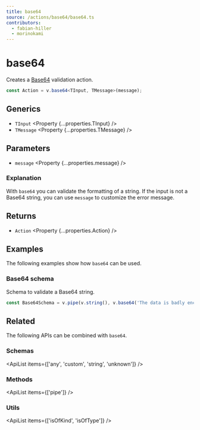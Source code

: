 ```yaml
---
title: base64
source: /actions/base64/base64.ts
contributors:
  - fabian-hiller
  - morinokami
---
```



# base64

Creates a [Base64](https://en.wikipedia.org/wiki/Base64) validation action.

```ts
const Action = v.base64<TInput, TMessage>(message);
```

## Generics

- `TInput` <Property {...properties.TInput} />
- `TMessage` <Property {...properties.TMessage} />

## Parameters

- `message` <Property {...properties.message} />

### Explanation

With `base64` you can validate the formatting of a string. If the input is not a Base64 string, you can use `message` to customize the error message.

## Returns

- `Action` <Property {...properties.Action} />

## Examples

The following examples show how `base64` can be used.

### Base64 schema

Schema to validate a Base64 string.

```ts
const Base64Schema = v.pipe(v.string(), v.base64('The data is badly encoded.'));
```

## Related

The following APIs can be combined with `base64`.

### Schemas

<ApiList items={['any', 'custom', 'string', 'unknown']} />

### Methods

<ApiList items={['pipe']} />

### Utils

<ApiList items={['isOfKind', 'isOfType']} />

